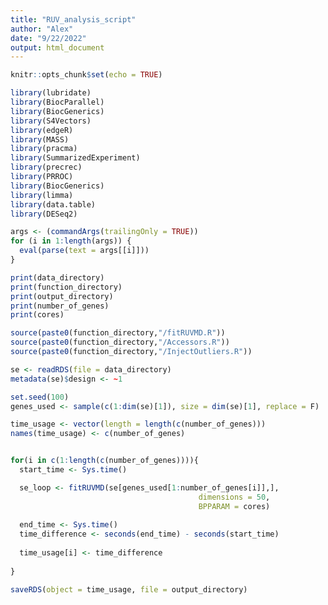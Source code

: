 ```yaml
---
title: "RUV_analysis_script"
author: "Alex"
date: "9/22/2022"
output: html_document
---
```


```r
knitr::opts_chunk$set(echo = TRUE)
```

```r
library(lubridate)
library(BiocParallel)
library(BiocGenerics)
library(S4Vectors)
library(edgeR)
library(MASS)
library(pracma)
library(SummarizedExperiment)
library(precrec)
library(PRROC)
library(BiocGenerics)
library(limma)
library(data.table)
library(DESeq2)
```

```r
args <- (commandArgs(trailingOnly = TRUE))
for (i in 1:length(args)) {
  eval(parse(text = args[[i]]))
}

```

```r
print(data_directory)
print(function_directory)
print(output_directory)
print(number_of_genes)
print(cores)

```



```r

source(paste0(function_directory,"/fitRUVMD.R"))
source(paste0(function_directory,"/Accessors.R"))
source(paste0(function_directory,"/InjectOutliers.R"))


```

```r
se <- readRDS(file = data_directory)
metadata(se)$design <- ~1

```

```r

set.seed(100)
genes_used <- sample(c(1:dim(se)[1]), size = dim(se)[1], replace = F)

time_usage <- vector(length = length(c(number_of_genes)))
names(time_usage) <- c(number_of_genes)


for(i in c(1:length(c(number_of_genes)))){
  start_time <- Sys.time()

  se_loop <- fitRUVMD(se[genes_used[1:number_of_genes[i]],],
                                          dimensions = 50,
                                          BPPARAM = cores)
  
  end_time <- Sys.time()
  time_difference <- seconds(end_time) - seconds(start_time)
  
  time_usage[i] <- time_difference
  
}


```


```r
saveRDS(object = time_usage, file = output_directory)

```



